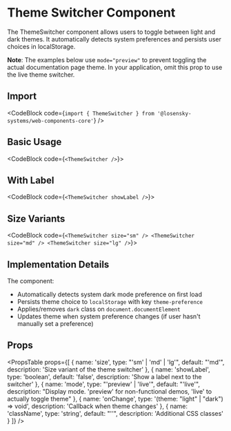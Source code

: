 
# Theme Switcher Component

The ThemeSwitcher component allows users to toggle between light and dark themes. It automatically detects system preferences and persists user choices in localStorage.

**Note**: The examples below use `mode="preview"` to prevent toggling the actual documentation page theme. In your application, omit this prop to use the live theme switcher.

## Import

<CodeBlock code={`import { ThemeSwitcher } from '@losensky-systems/web-components-core'`} />

## Basic Usage

<CodeBlock code={`<ThemeSwitcher />`}>
  <ThemeSwitcher mode="preview" />
</CodeBlock>

## With Label

<CodeBlock code={`<ThemeSwitcher showLabel />`}>
  <ThemeSwitcher showLabel mode="preview" />
</CodeBlock>

## Size Variants

<CodeBlock code={`<ThemeSwitcher size="sm" />
<ThemeSwitcher size="md" />
<ThemeSwitcher size="lg" />`}>
  <div style={{ display: 'flex', gap: '1rem', alignItems: 'center' }}>
    <ThemeSwitcher size="sm" mode="preview" />
    <ThemeSwitcher size="md" mode="preview" />
    <ThemeSwitcher size="lg" mode="preview" />
  </div>
</CodeBlock>

## Implementation Details

The component:
- Automatically detects system dark mode preference on first load
- Persists theme choice to `localStorage` with key `theme-preference`
- Applies/removes `dark` class on `document.documentElement`
- Updates theme when system preference changes (if user hasn't manually set a preference)

## Props

<PropsTable props={[
  { name: 'size', type: "'sm' | 'md' | 'lg'", default: "'md'", description: 'Size variant of the theme switcher' },
  { name: 'showLabel', type: 'boolean', default: 'false', description: 'Show a label next to the switcher' },
  { name: 'mode', type: "'preview' | 'live'", default: "'live'", description: "Display mode. 'preview' for non-functional demos, 'live' to actually toggle theme" },
  { name: 'onChange', type: '(theme: "light" | "dark") => void', description: 'Callback when theme changes' },
  { name: 'className', type: 'string', default: "''", description: 'Additional CSS classes' }
]} />

